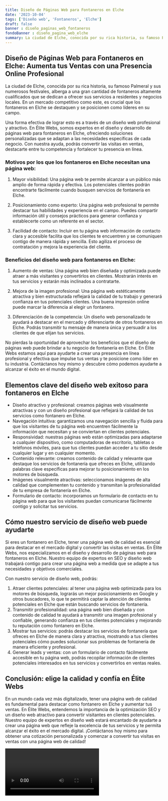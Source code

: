```yaml
---
title: Diseño de Páginas Web para Fontaneros en Elche
date: '2023-10-04'
tags: ['Diseño web', 'Fontaneros', 'Elche']
draft: false
banner : diseño_paginas_web_fontaneros
fondoBanner : diseño_pagina_web_elche
summary: La ciudad de Elche, conocida por su rica historia, su famoso Palmeral y sus numerosos festivales, alberga a una gran cantidad de fontaneros altamente cualificados que se dedican a ofrecer sus servicios a residentes y negocios locales. En un mercado competitivo como este, es crucial que los fontaneros en Elche se destaquen y se posicionen como líderes en su campo.
---
```


## Diseño de Páginas Web para Fontaneros en Elche: Aumenta tus Ventas con una Presencia Online Profesional

La ciudad de Elche, conocida por su rica historia, su famoso Palmeral y sus numerosos festivales, alberga a una gran cantidad de fontaneros altamente cualificados que se dedican a ofrecer sus servicios a residentes y negocios locales. En un mercado competitivo como este, es crucial que los fontaneros en Elche se destaquen y se posicionen como líderes en su campo.

Una forma efectiva de lograr esto es a través de un diseño web profesional y atractivo. En Élite Webs, somos expertos en el diseño y desarrollo de páginas web para fontaneros en Elche, ofreciendo soluciones personalizadas que se adaptan a las necesidades específicas de cada negocio. Con nuestra ayuda, podrás convertir las visitas en ventas, destacarte entre tu competencia y fortalecer tu presencia en línea.

### Motivos por los que los fontaneros en Elche necesitan una página web:

1. Mayor visibilidad: Una página web te permite alcanzar a un público más amplio de forma rápida y efectiva. Los potenciales clientes podrán encontrarte fácilmente cuando busquen servicios de fontanería en Elche.

2. Posicionamiento como experto: Una página web profesional te permite destacar tus habilidades y experiencia en el campo. Puedes compartir información útil y consejos prácticos para generar confianza y establecerte como un referente en el sector.

3. Facilidad de contacto: Incluir en tu página web información de contacto clara y accesible facilita que los clientes te encuentren y se comuniquen contigo de manera rápida y sencilla. Esto agiliza el proceso de contratación y mejora la experiencia del cliente.

### Beneficios del diseño web para fontaneros en Elche:

1. Aumento de ventas: Una página web bien diseñada y optimizada puede atraer a más visitantes y convertirlos en clientes. Mostrarán interés en tus servicios y estarán más inclinados a contratarte.

2. Mejora de la imagen profesional: Una página web estéticamente atractiva y bien estructurada reflejará la calidad de tu trabajo y generará confianza en tus potenciales clientes. Una buena impresión online puede marcar la diferencia al elegir un fontanero.

3. Diferenciación de la competencia: Un diseño web personalizado te ayudará a destacar en el mercado y diferenciarte de otros fontaneros en Elche. Podrás transmitir tu mensaje de manera única y persuadir a los clientes de que elijan tus servicios.

No pierdas la oportunidad de aprovechar los beneficios que el diseño de páginas web puede brindar a tu negocio de fontanería en Elche. En Élite Webs estamos aquí para ayudarte a crear una presencia en línea profesional y efectiva que impulse tus ventas y te posicione como líder en tu industria. Contáctanos hoy mismo y descubre cómo podemos ayudarte a alcanzar el éxito en el mundo digital.

<GifSeo />

<Cta />

## Elementos clave del diseño web exitoso para fontaneros en Elche

- Diseño atractivo y profesional: creamos páginas web visualmente atractivas y con un diseño profesional que reflejará la calidad de tus servicios como fontanero en Elche.
- Navegación intuitiva: garantizamos una navegación sencilla y fluida para que los visitantes de tu página web encuentren fácilmente la información que necesitan y se conviertan en clientes potenciales.
- Responsividad: nuestras páginas web están optimizadas para adaptarse a cualquier dispositivo, como computadoras de escritorio, tabletas o teléfonos móviles, para que tus clientes puedan acceder a tu sitio desde cualquier lugar y en cualquier momento.
- Contenido relevante: creamos contenido de calidad y relevante que destaque los servicios de fontanería que ofreces en Elche, utilizando palabras clave específicas para mejorar tu posicionamiento en los motores de búsqueda.
- Imágenes visualmente atractivas: seleccionamos imágenes de alta calidad que complementen tu contenido y transmitan la profesionalidad de tu empresa de fontanería en Elche.
- Formulario de contacto: incorporamos un formulario de contacto en tu página web para que los visitantes puedan comunicarse fácilmente contigo y solicitar tus servicios.

## Cómo nuestro servicio de diseño web puede ayudarte

Si eres un fontanero en Elche, tener una página web de calidad es esencial para destacar en el mercado digital y convertir las visitas en ventas. En Élite Webs, nos especializamos en el diseño y desarrollo de páginas web para fontaneros en Elche. Nuestro equipo de expertos en SEO y diseño web trabajará contigo para crear una página web a medida que se adapte a tus necesidades y objetivos comerciales.

Con nuestro servicio de diseño web, podrás:

1. Atraer clientes potenciales: al tener una página web optimizada para los motores de búsqueda, lograrás un mejor posicionamiento en Google y otros buscadores, lo que te permitirá captar la atención de clientes potenciales en Elche que están buscando servicios de fontanería.
2. Transmitir profesionalidad: una página web bien diseñada y con contenido de calidad te ayudará a transmitir una imagen profesional y confiable, generando confianza en tus clientes potenciales y mejorando tu reputación como fontanero en Elche.
3. Mostrar tus servicios: podrás destacar los servicios de fontanería que ofreces en Elche de manera clara y atractiva, mostrando a tus clientes potenciales cómo puedes solucionar sus problemas de fontanería de manera eficiente y profesional.
4. Generar leads y ventas: con un formulario de contacto fácilmente accesible en tu página web, podrás recopilar información de clientes potenciales interesados en tus servicios y convertirlos en ventas reales.

## Conclusión: elige la calidad y confía en Élite Webs

En un mundo cada vez más digitalizado, tener una página web de calidad es fundamental para destacar como fontanero en Elche y aumentar tus ventas. En Élite Webs, entendemos la importancia de la optimización SEO y un diseño web atractivo para convertir visitantes en clientes potenciales. Nuestro equipo de expertos en diseño web estará encantado de ayudarte a crear una página web que refleje la excelencia de tus servicios y te permita alcanzar el éxito en el mercado digital. ¡Contáctanos hoy mismo para obtener una cotización personalizada y comenzar a convertir tus visitas en ventas con una página web de calidad!

<Video />

<CtaBot job='Fontaneros' city='Elche'/>

<Gmaps query='Elche+españa+maps' />